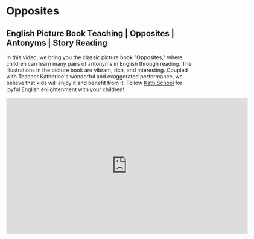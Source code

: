 # Opposites

## English Picture Book Teaching | Opposites | Antonyms | Story Reading

In this video, we bring you the classic picture book "Opposites," where children can learn many pairs of antonyms in English through reading.
The illustrations in the picture book are vibrant, rich, and interesting. Coupled with Teacher Katherine's wonderful and exaggerated performance, we believe that kids will enjoy it and benefit from it.
Follow [Kath School](https://space.bilibili.com/20797715) for joyful English enlightenment with your children!

<iframe
  src="https://player.bilibili.com/player.html?bvid=BV1fY4y1S7RY&cid=1&page=1"
  scrolling="no"
  border="0"
  frameborder="no"
  framespacing="0"
  allowfullscreen="true"
  width="640"
  height="360"
></iframe>
